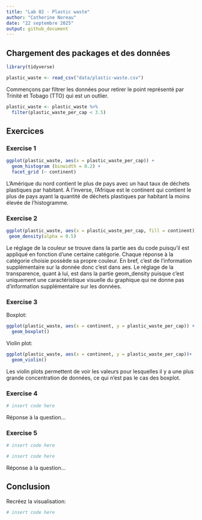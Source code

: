 ```yaml
---
title: "Lab 02 - Plastic waste"
author: "Catherine Noreau"
date: "22 septembre 2025"
output: github_document
---
```


## Chargement des packages et des données

```r
library(tidyverse) 
```

```r
plastic_waste <- read_csv("data/plastic-waste.csv")
```

Commençons par filtrer les données pour retirer le point représenté par Trinité et Tobago (TTO) qui est un outlier.

```r
plastic_waste <- plastic_waste %>%
  filter(plastic_waste_per_cap < 3.5)
```


## Exercices

### Exercise 1

```r
ggplot(plastic_waste, aes(x = plastic_waste_per_cap)) +
  geom_histogram (binwidth = 0.2) +
  facet_grid (~ continent)
```
L'Amérique du nord contient le plus de pays avec un haut taux de déchets plastiques par habitant. À l'inverse, l'Afrique est le continent qui contient le plus de pays ayant la quantité de déchets plastiques par habitant la moins élevée de l'histogramme.

### Exercise 2

```r
ggplot(plastic_waste, aes(x = plastic_waste_per_cap, fill = continent)) +
 geom_density(alpha = 0.5)
```

Le réglage de la couleur se trouve dans la partie aes du code puisqu'il est appliqué en fonction d'une certaine catégorie. Chaque réponse à la catégorie choisie possède sa propre couleur. En bref, c'est de l'information supplémentaire sur la donnée donc c'est dans aes. Le réglage de la transparence, quant à lui, est dans la partie geom_density puisque c'est uniquement une caractéristique visuelle du graphique qui ne donne pas d'information supplémentaire sur les données.

### Exercise 3

Boxplot:

```r
ggplot(plastic_waste, aes(x = continent, y = plastic_waste_per_cap)) +
  geom_boxplot()
```

Violin plot:

```r
ggplot(plastic_waste, aes(x = continent, y = plastic_waste_per_cap))+
  geom_violin()
```

Les violin plots permettent de voir les valeurs pour lesquelles il y a une plus grande concentration de données, ce qui n'est pas le cas des boxplot.

### Exercise 4


```r
# insert code here
```

Réponse à la question...

### Exercise 5


```r
# insert code here
```

```r
# insert code here
```

Réponse à la question...

## Conclusion

Recréez la visualisation:

```r
# insert code here
```
